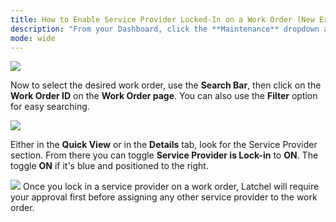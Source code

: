 ---
title: How to Enable Service Provider Locked-In on a Work Order (New Experience)
description: "From your Dashboard, click the **Maintenance** dropdown and select **Work Orders**. Now to select the desired work order, use the Search Bar, then click on the Work Order ID on the Work Order page. You can also use the Filter option for easy searching."
mode: wide
---

<Frame>
  <img src="/images/rtaImage-423.jpg"/>
</Frame>

Now to select the desired work order, use the **Search Bar**, then click on the **Work Order ID** on the **Work Order page**. You can also use the **Filter** option for easy searching.


<Frame>
  <img src="/images/rtaImage-424.jpg"/>
</Frame>

Either in the **Quick View** or in the **Details** tab, look for the Service Provider section. From there you can toggle **Service Provider is Lock-in** to **ON**. The toggle **ON** if it's blue and positioned to the right.

<Frame>
  <img src="/images/rtaImage-425.jpg"/>
</Frame>
Once you lock in a service provider on a work order, Latchel will require your approval first before assigning any other service provider to the work order.
